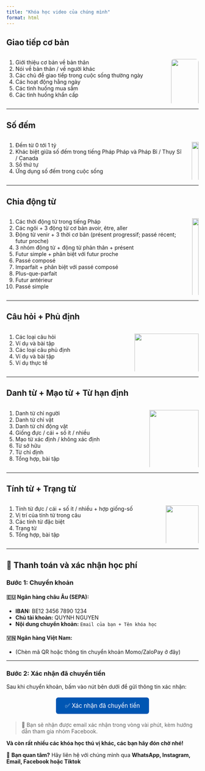 ```yaml
---
title: "Khóa học video của chúng mình"
format: html
---
```


## Giao tiếp cơ bản

::: columns

::: column
1. Giới thiệu cơ bản về bản thân  
2. Nói về bản thân / về người khác  
3. Các chủ đề giao tiếp trong cuộc sống thường ngày  
4. Các hoạt động hằng ngày  
5. Các tình huống mua sắm  
6. Các tình huống khẩn cấp  
:::

::: column
![](video-course/giao_tiep_co_ban.png){fig-alt="Communication Image" width="100%" style="border-radius: 8px;"}
:::

:::

---

## Số đếm

::: columns

::: column
1. Đếm từ 0 tới 1 tỷ  
2. Khác biệt giữa số đếm trong tiếng Pháp Pháp và Pháp Bỉ / Thụy Sĩ / Canada  
3. Số thứ tự  
4. Ứng dụng số đếm trong cuộc sống  
:::

::: column
![](video-course/allopoto_dem_so.png){fig-alt="Số đếm" width="100%" .rounded}
:::

:::

---

## Chia động từ

::: columns

::: column
1. Các thời động từ trong tiếng Pháp  
2. Các ngôi + 3 động từ cơ bản avoir, être, aller  
3. Động từ venir + 3 thời cơ bản (présent progressif; passé récent; futur proche)  
4. 3 nhóm động từ + động từ phản thân + présent  
5. Futur simple + phân biệt với futur proche  
6. Passé composé  
7. Imparfait + phân biệt với passé composé  
8. Plus-que-parfait  
9. Futur antérieur  
10. Passé simple  
:::

::: column
![](video-course/chia_dong_tu.png){fig-alt="Chia động từ" width="100%" .rounded}
:::

:::

---

## Câu hỏi + Phủ định

::: columns

::: column
1. Các loại câu hỏi  
2. Ví dụ và bài tập  
3. Các loại câu phủ định  
4. Ví dụ và bài tập  
5. Ví dụ thực tế  
:::

::: column
![](video-course/allopoto_cam_sach_vay_tay.png){fig-alt="Câu hỏi và Phủ định" width="100%" .rounded}
:::

:::

---

## Danh từ + Mạo từ + Từ hạn định

::: columns

::: column
1. Danh từ chỉ người  
2. Danh từ chỉ vật  
3. Danh từ chỉ động vật  
4. Giống đực / cái + số ít / nhiều  
5. Mạo từ xác định / không xác định  
6. Từ sở hữu  
7. Từ chỉ định  
8. Tổng hợp, bài tập  
:::

::: column
![](video-course/allopoto_holding_3_ballons.png){fig-alt="Danh từ & Mạo từ" width="100%" .rounded}
:::

:::

---

## Tính từ + Trạng từ

::: columns

::: column
1. Tính từ đực / cái + số ít / nhiều + hợp giống-số  
2. Vị trí của tính từ trong câu  
3. Các tính từ đặc biệt  
4. Trạng từ  
5. Tổng hợp, bài tập  
:::

::: column
![](video-course/tinh_tu_trang_tu.png){fig-alt="Tính từ & Trạng từ" width="100%" .rounded}
:::

:::

---

## 🧾 Thanh toán và xác nhận học phí

### Bước 1: Chuyển khoản

#### 🇪🇺 Ngân hàng châu Âu (SEPA):
- **IBAN:** BE12 3456 7890 1234  
- **Chủ tài khoản:** QUYNH NGUYEN  
- **Nội dung chuyển khoản:** `Email của bạn + Tên khóa học`

#### 🇻🇳 Ngân hàng Việt Nam:
- (Chèn mã QR hoặc thông tin chuyển khoản Momo/ZaloPay ở đây)

---

### Bước 2: Xác nhận đã chuyển tiền
Sau khi chuyển khoản, bấm vào nút bên dưới để gửi thông tin xác nhận:

<div style="text-align: center; margin: 2rem 0;">
  <a href="https://tally.so/r/3y5gQp" target="_blank" style="padding: 12px 24px; background-color: #0056b3; color: white; text-decoration: none; border-radius: 6px; font-size: 1.1em;">
    ✅ Xác nhận đã chuyển tiền
  </a>
</div>

> 📨 Bạn sẽ nhận được email xác nhận trong vòng vài phút, kèm hướng dẫn tham gia nhóm Facebook.

**Và còn rất nhiều các khóa học thú vị khác, các bạn hãy đón chờ nhé!**

📝 **Bạn quan tâm?** Hãy liên hệ với chúng mình qua **WhatsApp, Instagram, Email, Facebook hoặc Tiktok**